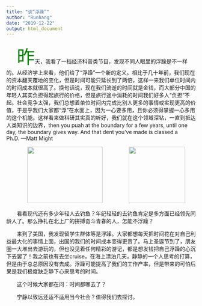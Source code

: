 ```yaml
---
title: "谈“浮躁”"
author: "Runhang"
date: "2019-12-22"
output: html_document
---
```





&emsp;&emsp;<font size=10 color=green>昨</font>天，我看了一档经济科普类节目，发现不同人眼里的浮躁是不一样的。从经济学上来看，他们给了“浮躁”一个新的定义。相比于几十年前，我们现在的资本翻天覆地的变化，但是时间可能只延长到了两倍，这样一来我们单位时间内的时间成本就很高了。换句话说，现在我们流逝的时间就是金钱，而大部分中国的年轻人其实负担得起旅行的价格，但是旅行途中消耗的时间我们好多人“负担”不起。社会竞争太强，我们总想着单位时间内完成比别人更多的事情或实现更高的价值，于是乎我们大家都“浮”在水面上，因为一心要多用，且你必须得掌握一心多用的这个机能。这样看来做科研其实真的听好，我们就在这个领域深钻，一直到抵达人类知识的边界，then you puah at the boundary for a few years, until one day, the boundary gives way. And that dent you've made is classed a Ph.D. ---Matt Might


&emsp;&emsp;&emsp;&emsp;<img src=http://matt.might.net/articles/phd-school-in-pictures/images/PhDKnowledge.007.jpg alt="" width="200px" height="150px"/>&emsp;&emsp;&emsp;&emsp;&emsp;<img src=http://matt.might.net/articles/phd-school-in-pictures/images/PhDKnowledge.010.jpg
alt="" width="150px" height="150px"/> 


&emsp;&emsp;看看现代还有多少年轻人去钓鱼？年纪轻轻的去钓鱼肯定是多方面已经领先同龄人了。那么挣扎在北上广的拼搏奋斗青春的人，怎能不浮躁？

&emsp;&emsp;来到了美国，我发现留学生群体等是浮躁。大家都想每天把时间花在对自己利益最大化的事情上面，出国的我们的时间成本变得更贵了。马上圣诞节到了，朋友圈一大堆出去游玩的，但也没见着任何精彩的游记，都是想发钱把自己浮躁的心沉下去罢了！我之前也有去坐cruise，在海上漂泊几天，静静的一个人思考的打算，但是由于总总原因没有去成。浮躁可能提高了我们的工作产率，但是带来的可怕后果是我们极度缺乏静下心来思考的时间。

&emsp;&emsp;这个时候大家都在问：时间都哪去了？

&emsp;&emsp;宁静以致远还适不适用当今社会？值得我们去探讨。


